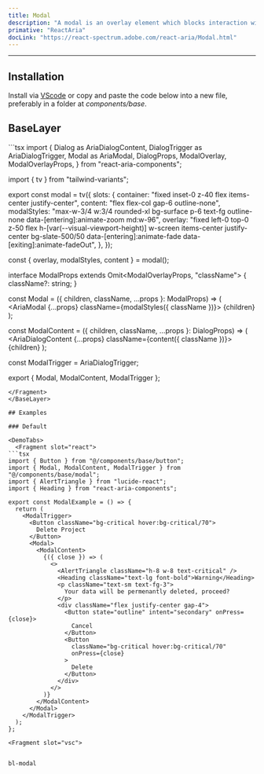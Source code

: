 ```yaml
---
title: Modal
description: "A modal is an overlay element which blocks interaction with elements outside it."
primative: "ReactAria"
docLink: "https://react-spectrum.adobe.com/react-aria/Modal.html"
---
```

---

<MdxExample>
  <ModalExample client:load/>
</MdxExample>

## Installation

Install via [VScode](/docs/getting-started/vsc) or copy and paste the code below into a new file, preferably in a folder at _components/base_.

## BaseLayer

<BaseLayer>
<Fragment slot="contentSlot">
```tsx
import {
  Dialog as AriaDialogContent,
  DialogTrigger as AriaDialogTrigger,
  Modal as AriaModal,
  DialogProps,
  ModalOverlay,
  ModalOverlayProps,
} from "react-aria-components";

import { tv } from "tailwind-variants";

export const modal = tv({
  slots: {
    container: "fixed inset-0 z-40 flex items-center justify-center",
    content: "flex flex-col gap-6 outline-none",
    modalStyles:
      "max-w-3/4 w:3/4 rounded-xl bg-surface p-6 text-fg outline-none data-[entering]:animate-zoom md:w-96",
    overlay:
      "fixed left-0 top-0 z-50 flex h-[var(--visual-viewport-height)] w-screen items-center justify-center bg-slate-500/50 data-[entering]:animate-fade data-[exiting]:animate-fadeOut",
  },
});

const { overlay, modalStyles, content } = modal();

interface ModalProps extends Omit<ModalOverlayProps, "className"> {
  className?: string;
}

const Modal = ({ children, className, ...props }: ModalProps) => (
  <ModalOverlay className={overlay()}>
    <AriaModal {...props} className={modalStyles({ className })}>
      {children}
    </AriaModal>
  </ModalOverlay>
);

const ModalContent = ({ children, className, ...props }: DialogProps) => (
  <AriaDialogContent {...props} className={content({ className })}>
    {children}
  </AriaDialogContent>
);

const ModalTrigger = AriaDialogTrigger;

export { Modal, ModalContent, ModalTrigger };

```
</Fragment>
</BaseLayer>

## Examples

### Default 

<DemoTabs>
  <Fragment slot="react">
```tsx
import { Button } from "@/components/base/button";
import { Modal, ModalContent, ModalTrigger } from "@/components/base/modal";
import { AlertTriangle } from "lucide-react";
import { Heading } from "react-aria-components";

export const ModalExample = () => {
  return (
    <ModalTrigger>
      <Button className="bg-critical hover:bg-critical/70">
        Delete Project
      </Button>
      <Modal>
        <ModalContent>
          {({ close }) => (
            <>
              <AlertTriangle className="h-8 w-8 text-critical" />
              <Heading className="text-lg font-bold">Warning</Heading>
              <p className="text-sm text-fg-3">
                Your data will be permenantly deleted, proceed?
              </p>
              <div className="flex justify-center gap-4">
                <Button state="outline" intent="secondary" onPress={close}>
                  Cancel
                </Button>
                <Button
                  className="bg-critical hover:bg-critical/70"
                  onPress={close}
                >
                  Delete
                </Button>
              </div>
            </>
          )}
        </ModalContent>
      </Modal>
    </ModalTrigger>
  );
};

```
  </Fragment>

    <Fragment slot="vsc">
```bash

bl-modal

```
  </Fragment>
</DemoTabs>


